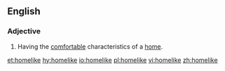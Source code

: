 ==English==

===Adjective===
{{en-adj}}
# Having the [[comfortable]] characteristics of a [[home]].

[[et:homelike]]
[[hy:homelike]]
[[io:homelike]]
[[pl:homelike]]
[[vi:homelike]]
[[zh:homelike]]